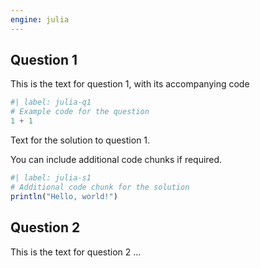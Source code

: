 ```yaml
---
engine: julia
---
```


## Question 1

This is the text for question 1, with its accompanying code 

```julia
#| label: julia-q1
# Example code for the question
1 + 1
```

Text for the solution to question 1.

You can include additional code chunks if required.

```julia
#| label: julia-s1
# Additional code chunk for the solution
println("Hello, world!")
```

## Question 2

This is the text for question 2 ...
